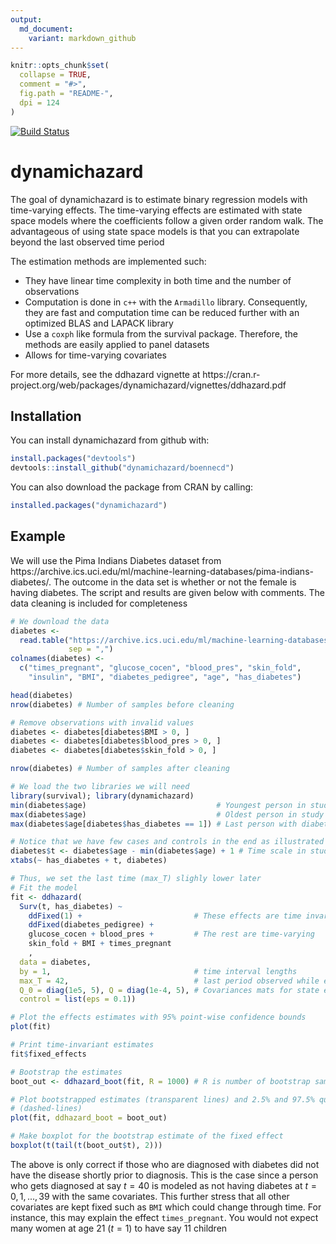 ```yaml
---
output:
  md_document:
    variant: markdown_github
---
```


```r
knitr::opts_chunk$set(
  collapse = TRUE,
  comment = "#>",
  fig.path = "README-",
  dpi = 124
)
```

[![Build Status](https://travis-ci.org/boennecd/dynamichazard.svg?branch=master,osx)](https://travis-ci.org/boennecd/dynamichazard)

# dynamichazard

The goal of dynamichazard is to estimate binary regression models with time-varying effects. The time-varying effects are estimated with state space models where the coefficients follow a given order random walk. The advantageous of using state space models is that you can extrapolate beyond the last observed time period  

The estimation methods are implemented such: 

* They have linear time complexity in both time and the number of observations
* Computation is done in `c++` with the `Armadillo` library. Consequently, they are fast and computation time can be reduced further with an optimized BLAS and LAPACK library
* Use a `coxph` like formula from the survival package. Therefore, the methods are easily applied to panel datasets
* Allows for time-varying covariates

For more details, see the ddhazard vignette at https://cran.r-project.org/web/packages/dynamichazard/vignettes/ddhazard.pdf

## Installation

You can install dynamichazard from github with:

```R
install.packages("devtools")
devtools::install_github("dynamichazard/boennecd")
```

You can also download the package from CRAN by calling:

```R
installed.packages("dynamichazard")
```

## Example

We will use the Pima Indians Diabetes dataset from https://archive.ics.uci.edu/ml/machine-learning-databases/pima-indians-diabetes/. The outcome in the data set is whether or not the female is having diabetes. The script and results are given below with comments. The data cleaning is included for completeness

```r
# We download the data
diabetes <-
  read.table("https://archive.ics.uci.edu/ml/machine-learning-databases/pima-indians-diabetes/pima-indians-diabetes.data",
             sep = ",")
colnames(diabetes) <-
  c("times_pregnant", "glucose_cocen", "blood_pres", "skin_fold",
    "insulin", "BMI", "diabetes_pedigree", "age", "has_diabetes")

head(diabetes)
nrow(diabetes) # Number of samples before cleaning

# Remove observations with invalid values
diabetes <- diabetes[diabetes$BMI > 0, ]
diabetes <- diabetes[diabetes$blood_pres > 0, ]
diabetes <- diabetes[diabetes$skin_fold > 0, ]

nrow(diabetes) # Number of samples after cleaning

# We load the two libraries we will need
library(survival); library(dynamichazard)
min(diabetes$age)                             # Youngest person in study
max(diabetes$age)                             # Oldest person in study
max(diabetes$age[diabetes$has_diabetes == 1]) # Last person with diabetes

# Notice that we have few cases and controls in the end as illustrated below
diabetes$t <- diabetes$age - min(diabetes$age) + 1 # Time scale in study
xtabs(~ has_diabetes + t, diabetes)

# Thus, we set the last time (max_T) slighly lower later
# Fit the model
fit <- ddhazard(
  Surv(t, has_diabetes) ~
    ddFixed(1) +                         # These effects are time invariant
    ddFixed(diabetes_pedigree) +
    glucose_cocen + blood_pres +         # The rest are time-varying
    skin_fold + BMI + times_pregnant
    ,
  data = diabetes,
  by = 1,                                # time interval lengths
  max_T = 42,                            # last period observed while estimating 
  Q_0 = diag(1e5, 5), Q = diag(1e-4, 5), # Covariances mats for state equation
  control = list(eps = 0.1))

# Plot the effects estimates with 95% point-wise confidence bounds
plot(fit)

# Print time-invariant estimates
fit$fixed_effects

# Bootstrap the estimates
boot_out <- ddhazard_boot(fit, R = 1000) # R is number of bootstrap samples

# Plot bootstrapped estimates (transparent lines) and 2.5% and 97.5% quantiles
# (dashed-lines)
plot(fit, ddhazard_boot = boot_out)

# Make boxplot for the bootstrap estimate of the fixed effect
boxplot(t(tail(t(boot_out$t), 2)))
```

The above is only correct if those who are diagnosed with diabetes did not have the disease shortly prior to diagnosis. This is the case since a person who gets diagnosed at say $t = 40$ is modeled as not having diabetes at $t = 0,1,...,39$ with the same covariates. This further stress that all other covariates are kept fixed such as `BMI` which could change through time. For instance, this may explain the effect `times_pregnant`. You would not expect many women at age 21 ($t = 1$) to have say 11 children
